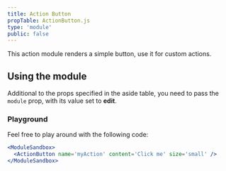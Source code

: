 ```yaml
---
title: Action Button
propTable: ActionButton.js
type: 'module'
public: false
---
```


This action module renders a simple button, use it for custom actions.

## Using the module

Additional to the props specified in the aside table, you need to pass the `module` prop, with its value set to **edit**.

### Playground

Feel free to play around with the following code:

```jsx
<ModuleSandbox>
  <ActionButton name='myAction' content='Click me' size='small' />
</ModuleSandbox>
```
